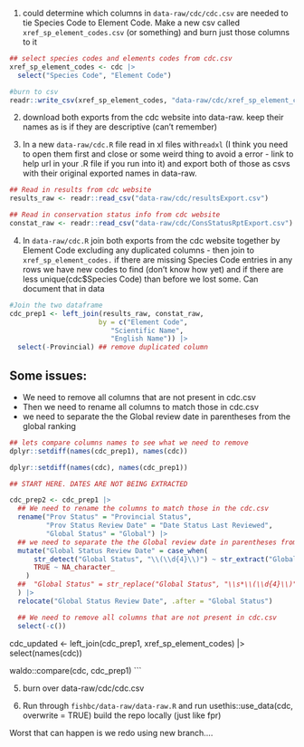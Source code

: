 

1. could determine which columns in `data-raw/cdc/cdc.csv` are needed to tie Species Code to Element Code. Make a new csv called `xref_sp_element_codes.csv` (or something) and burn just those columns to it

```r

## select species codes and elements codes from cdc.csv
xref_sp_element_codes <- cdc |> 
  select("Species Code", "Element Code")

#burn to csv
readr::write_csv(xref_sp_element_codes, "data-raw/cdc/xref_sp_element_codes.csv")

```

2. download both exports from the cdc website into data-raw.  keep their names as is if they are descriptive (can't remember)

3. In a new `data-raw/cdc.R` file read in xl files with` readxl` (I think you need to open them first and close or some weird thing to avoid a  error - link to help url in your .R file  if you run into it) and export both of those as csvs with their original exported names in data-raw.

```r
## Read in results from cdc website
results_raw <- readr::read_csv("data-raw/cdc/resultsExport.csv")

## Read in conservation status info from cdc website
constat_raw <- readr::read_csv("data-raw/cdc/ConsStatusRptExport.csv")
```


4. In `data-raw/cdc.R` join  both exports from the cdc website together by Element Code excluding any duplicated columns - then join to  `xref_sp_element_codes.`  if there are missing Species Code entries in any rows we have new codes to find (don't know how yet) and if there are less unique(cdc$Species Code) than before we lost some. Can document that in data

```r

#Join the two dataframe
cdc_prep1 <- left_join(results_raw, constat_raw,
                      by = c("Element Code",
                         "Scientific Name",
                         "English Name")) |> 
  select(-Provincial) ## remove duplicated column
```

## Some issues:
- We need to remove all columns that are not present in cdc.csv
- Then we need to rename all columns to match those in cdc.csv
- we need to separate the the Global review date in parentheses from the global ranking
```r

## lets compare columns names to see what we need to remove
dplyr::setdiff(names(cdc_prep1), names(cdc))

dplyr::setdiff(names(cdc), names(cdc_prep1))

## START HERE. DATES ARE NOT BEING EXTRACTED

cdc_prep2 <- cdc_prep1 |> 
  ## We need to rename the columns to match those in the cdc.csv
  rename("Prov Status" = "Provincial Status",
         "Prov Status Review Date" = "Date Status Last Reviewed",
         "Global Status" = "Global") |> 
  ## we need to separate the the Global review date in parentheses from the global ranking
  mutate("Global Status Review Date" = case_when(
      str_detect("Global Status", "\\(\\d{4}\\)") ~ str_extract("Global Status", "\\(\\d{4}\\)"),
      TRUE ~ NA_character_
    )
  ##  "Global Status" = str_replace("Global Status", "\\s*\\(\\d{4}\\)", "")
  ) |> 
  relocate("Global Status Review Date", .after = "Global Status")

  ## We need to remove all columns that are not present in cdc.csv
  select(-c())


```


cdc_updated <- left_join(cdc_prep1, xref_sp_element_codes) |> 
  select(names(cdc))

waldo::compare(cdc, cdc_prep1)
```

5. burn over data-raw/cdc/cdc.csv

6. Run through `fishbc/data-raw/data-raw.R` and  run usethis::use_data(cdc, overwrite = TRUE)
build the repo locally (just like fpr)

Worst that can happen is we redo using new branch....



